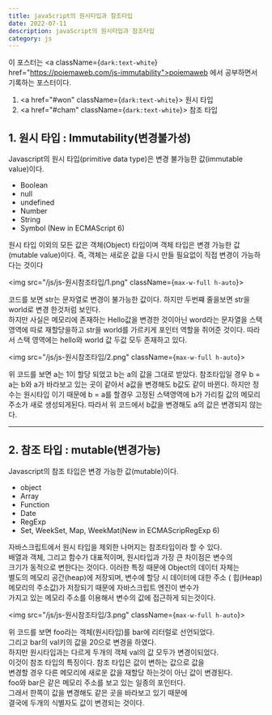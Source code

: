---
title: javaScript의 원시타입과 참조타입
date: 2022-07-11
description: javaScript의 원시타입과 참조타입
category: js
---

이 포스터는 <a className={`dark:text-white`} href="https://poiemaweb.com/js-immutability">poiemaweb</a> 에서 공부하면서 기록하는 포스터이다.

1. <a href="#won" className={`dark:text-white`}>
     원시 타입
   </a>
2. <a href="#cham" className={`dark:text-white`}>
     참조 타입
   </a>

<h2 id="won" className={`dark:text-white`}>
  1. 원시 타입 : Immutability(변경불가성)
</h2>

Javascript의 원시 타입(primitive data type)은 변경 불가능한 값(immutable value)이다.

- Boolean
- null
- undefined
- Number
- String
- Symbol (New in ECMAScript 6)

원시 타입 이외의 모든 값은 객체(Object) 타입이며 객체 타입은 변경 가능한 값(mutable value)이다. 즉, 객체는 새로운 값을 다시 만들 필요없이 직접 변경이 가능하다는 것이다

<img src="/js/js-원시참조타입/1.png" className={`max-w-full h-auto`}></img>

코드를 보면 str는 문자열로 변경이 불가능한 값이다.
하지만 두번쨰 줄을보면 str을 world로 변경 한것처럼 보인다.  
하지만 사실은 메모리에 존재하는 Hello값을 변경한 것이아닌 word라는
문자열을 스택영역에 따로 재할당을하고 str을 world를 가르키게 포인터 역할을 쥐어준 것이다.
따라서 스택 영역에는 hello와 world 값 두값 모두 존재하고 있다.

<img src="/js/js-원시참조타입/2.png" className={`max-w-full h-auto`}></img>

위 코드를 보면 a는 1이 할당 되었고 b는 a의 값을 그대로 받았다.
참조타입일 경우 b = a는 b와 a가 바라보고 있는 곳이 같아서 a값을 변경해도
b값도 같이 바뀐다. 하지만 정수는 원시타입 이기 때문에 b = a를 할경우
고정된 스택영역에 b가 가리킬 값의 메모리 주소가 새로 생성되게된다.
따라서 위 코드에서 b값을 변경해도 a의 값은 변경되지 않는다.

---

<h2 id="cham" className={`dark:text-white`}>
  2. 참조 타입 : mutable(변경가능)
</h2>

Javascript의 참조 타입은 변경 가능한 값(mutable)이다.

- object
- Array
- Function
- Date
- RegExp
- Set, WeekSet, Map, WeekMat(New in ECMAScripRegExp 6)

자바스크립트에서 원시 타입을 제외한 나머지는 참조타입이라 할 수 있다.  
배열과 객체, 그리고 함수가 대표적이며, 원시타입과 가장 큰 차이점은 변수의  
크기가 동적으로 변한다는 것이다. 이러한 특징 때문에 Object의 데이터 자체는  
별도의 메모리 공간(heap)에 저장되며, 변수에 할당 시 데이터에 대한 주소 ( 힙(Heap) 메모리의 주소값)가 저장되기 때문에 자바스크립트 엔진이 변수가  
가지고 있는 메모리 주소를 이용해서 변수의 값에 접근하게 되는것이다.

<img src="/js/js-원시참조타입/3.png" className={`max-w-full h-auto`}></img>

위 코드를 보면 foo라는 객체(원시타입)를 bar에 리터럴로 선언되었다.  
그리고 bar의 val키의 값을 20으로 변경을 하였다.  
하지만 원시타입과는 다르게 두개의 객체 val의 값 모두가 변경이되었다.  
이것이 참조 타입의 특징이다. 참조 타입은 값이 변하는 값으로 값을  
변경할 경우 다른 메모리에 새로운 값을 재할당 하는것이 아닌 값이 변경된다.  
foo와 bar은 같은 메모리 주소를 보고 있는 일종의 포인터다.  
그래서 한쪽이 값을 변경해도 같은 곳을 바라보고 있기 때문에  
결국에 두개의 식별자도 값이 변경되는 것이다.

